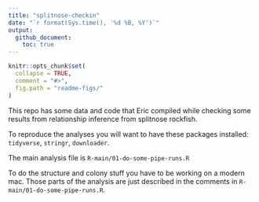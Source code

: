 ```yaml
---
title: "splitnose-checkin"
date: "`r format(Sys.time(), '%d %B, %Y')`"
output: 
  github_document:
    toc: true
---
```


<!-- README.md is generated from README.Rmd. Please edit that file -->

```r
knitr::opts_chunk$set(
  collapse = TRUE,
  comment = "#>",
  fig.path = "readme-figs/"
)
```

This repo has some data and code that Eric compiled while checking some results
from relationship inference from splitnose rockfish.

To reproduce the analyses you will want to have these packages installed:
`tidyverse`, `stringr`, `downloader`.

The main analysis file is `R-main/01-do-some-pipe-runs.R`  

To do the structure and colony stuff you have to be working on a modern mac.
Those parts of the analysis are just described in the comments in 
`R-main/01-do-some-pipe-runs.R`.  